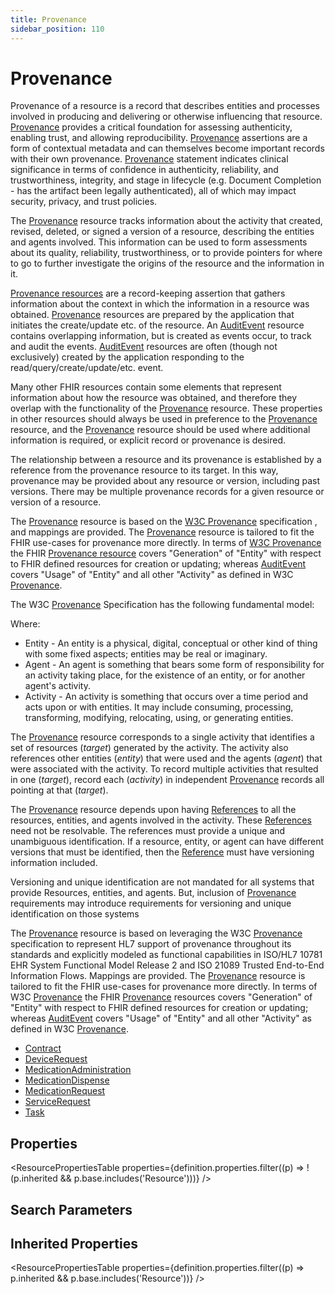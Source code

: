 ```yaml
---
title: Provenance
sidebar_position: 110
---
```


# Provenance

Provenance of a resource is a record that describes entities and processes involved in producing and delivering or otherwise influencing that resource. <a href="/docs/api/fhir/resources/provenance">Provenance</a> provides a critical foundation for assessing authenticity, enabling trust, and allowing reproducibility. <a href="/docs/api/fhir/resources/provenance">Provenance</a> assertions are a form of contextual metadata and can themselves become important records with their own provenance. <a href="/docs/api/fhir/resources/provenance">Provenance</a> statement indicates clinical significance in terms of confidence in authenticity, reliability, and trustworthiness, integrity, and stage in lifecycle (e.g. Document Completion - has the artifact been legally authenticated), all of which may impact security, privacy, and trust policies.

  <Tabs queryString="intro-section">
  <TabItem value="usage" label="Usage" default>
    <div> <a name="scope"></a>  <p> The <a href="/docs/api/fhir/resources/provenance">Provenance</a> resource tracks information about the activity that created, revised, deleted, or signed a version of a resource, describing the entities and agents involved. This information can be used to form assessments about its quality, reliability, trustworthiness, or to provide pointers for where to go to further investigate the origins of the resource and the information in it.  </p> <p> <a href="/docs/api/fhir/resources/provenance">Provenance resources</a> are a record-keeping assertion that gathers information about the context in which the information in a resource was obtained.  <a href="/docs/api/fhir/resources/provenance">Provenance</a> resources are prepared by the application that initiates the create/update etc. of the resource. An <a href="/docs/api/fhir/resources/auditevent">AuditEvent</a> resource contains overlapping information, but is created as events occur, to track and audit the events.  <a href="/docs/api/fhir/resources/auditevent">AuditEvent</a> resources are often (though not exclusively) created by the application responding to the read/query/create/update/etc. event.  </p> </div>
    </TabItem>
  <TabItem value="relationships" label="Relationships">
    <div> <a name="bnr"></a>  <a name="overlap"></a> <p> Many other FHIR resources contain some elements that represent information about how the resource was obtained, and therefore they overlap with the  functionality of the <a href="/docs/api/fhir/resources/provenance">Provenance</a> resource. These properties in other resources should always be used in preference to the <a href="/docs/api/fhir/resources/provenance">Provenance</a> resource, and the  <a href="/docs/api/fhir/resources/provenance">Provenance</a> resource should be used where additional information is required, or explicit record or provenance is desired.  </p> <p> The relationship between a resource and its provenance is established by a reference from the provenance resource to its target. In this way, provenance may be provided about any resource or version, including past versions. There may be multiple provenance records for a given resource or version of a resource. </p> </div>
    </TabItem>
  <TabItem value="backgroundAndContext" label="Background and Context">
    <div> <a name="bnc"></a>  <p> The <a href="/docs/api/fhir/resources/provenance">Provenance</a> resource is based on the <a href="http://www.w3.org/TR/2013/NOTE-prov-overview-20130430/">W3C <a href="/docs/api/fhir/resources/provenance">Provenance</a> specification </a>,  and mappings are provided. The <a href="/docs/api/fhir/resources/provenance">Provenance</a> resource is tailored to fit the FHIR use-cases for provenance more directly.  In terms of <a href="http://www.w3.org/TR/prov-dm/">W3C <a href="/docs/api/fhir/resources/provenance">Provenance</a> </a> the FHIR <a href="/docs/api/fhir/resources/provenance">Provenance resource</a> covers "Generation" of "Entity" with  respect to FHIR defined resources for creation or updating;  whereas <a href="/docs/api/fhir/resources/auditevent">AuditEvent</a> covers "Usage" of "Entity" and all other "Activity" as defined in W3C <a href="/docs/api/fhir/resources/provenance">Provenance</a>. </p> <p> The W3C <a href="/docs/api/fhir/resources/provenance">Provenance</a> Specification has the following fundamental model: </p> <p>  </p> <p> Where: </p> <ul> <li>Entity - An entity is a physical, digital, conceptual or other kind of thing with some fixed aspects; entities may be real or imaginary.</li> <li>Agent - An agent is something that bears some form of responsibility for an activity taking place, for the existence of an entity, or for another agent's activity.</li> <li>Activity - An activity is something that occurs over a time period and acts upon or with entities. It may include consuming, processing, transforming, modifying, relocating, using, or generating entities.</li> </ul> <p> The <a href="/docs/api/fhir/resources/provenance">Provenance</a> resource corresponds to a single activity that identifies a set of resources (<i>target</i>) generated by the activity. The activity also references other entities (<i>entity</i>) that were used and the agents (<i>agent</i>) that were associated with the activity.  To record multiple activities that resulted in one (<i>target</i>), record each (<i>activity</i>) in independent <a href="/docs/api/fhir/resources/provenance">Provenance</a> records all pointing at that (<i>target</i>). </p> <p> The <a href="/docs/api/fhir/resources/provenance">Provenance</a> resource depends upon having <a href="/docs/api/fhir/datatypes/reference">References</a> to all the resources, entities, and agents involved in the  activity. These <a href="/docs/api/fhir/datatypes/reference">References</a> need not be resolvable. The references must provide a unique and unambiguous identification.  If a resource, entity, or agent can have different versions that must be identified, then the <a href="/docs/api/fhir/datatypes/reference">Reference</a> must have  versioning information included. </p><p> Versioning and unique identification are not mandated for all systems that provide Resources, entities, and agents.  But, inclusion of <a href="/docs/api/fhir/resources/provenance">Provenance</a> requirements may introduce requirements for versioning and unique identification on those systems </p><p> The <a href="/docs/api/fhir/resources/provenance">Provenance</a> resource is based on leveraging the W3C <a href="/docs/api/fhir/resources/provenance">Provenance</a> specification  to represent HL7 support of provenance throughout  its standards and explicitly modeled as functional capabilities in ISO/HL7 10781 EHR System Functional Model Release 2 and  ISO 21089 Trusted End-to-End Information Flows.  Mappings are provided. The <a href="/docs/api/fhir/resources/provenance">Provenance</a> resource is tailored to fit the  FHIR use-cases for provenance more directly. In terms of W3C <a href="/docs/api/fhir/resources/provenance">Provenance</a> the FHIR <a href="/docs/api/fhir/resources/provenance">Provenance</a> resources  covers "Generation" of "Entity" with respect to FHIR defined resources for creation or updating; whereas <a href="/docs/api/fhir/resources/auditevent">AuditEvent</a>  covers "Usage" of "Entity" and all other "Activity" as defined in W3C <a href="/docs/api/fhir/resources/provenance">Provenance</a>.  </p> </div>
    </TabItem>
  <TabItem value="referencedBy" label="Referenced By">
    <ul><li><a href="/docs/api/fhir/resources/contract">Contract</a></li>
<li><a href="/docs/api/fhir/resources/devicerequest">DeviceRequest</a></li>
<li><a href="/docs/api/fhir/resources/medicationadministration">MedicationAdministration</a></li>
<li><a href="/docs/api/fhir/resources/medicationdispense">MedicationDispense</a></li>
<li><a href="/docs/api/fhir/resources/medicationrequest">MedicationRequest</a></li>
<li><a href="/docs/api/fhir/resources/servicerequest">ServiceRequest</a></li>
<li><a href="/docs/api/fhir/resources/task">Task</a></li></ul>
    </TabItem>
</Tabs>


## Properties

<ResourcePropertiesTable properties={definition.properties.filter((p) => !(p.inherited && p.base.includes('Resource')))} />

## Search Parameters

<SearchParamsTable searchParams={definition.searchParameters} />

## Inherited Properties

<ResourcePropertiesTable properties={definition.properties.filter((p) => p.inherited && p.base.includes('Resource'))} />


